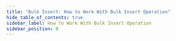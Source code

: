 ```yaml
---
title: "Bulk Insert: How to Work With Bulk Insert Operation"
hide_table_of_contents: true
sidebar_label: How to Work With Bulk Insert Operation
sidebar_position: 0
---
```





<LanguageSwitcher supportedLanguages={supportedLanguages} />

<LanguageContent language="csharp">
   <HowToWorkWithBulkInsertOperationCsharp />
</LanguageContent>

<LanguageContent language="java">
   <HowToWorkWithBulkInsertOperationJava />
</LanguageContent>


<!---
### Document Store
- [What is a Document Store](../../client-api/what-is-a-document-store)

### Session
- [What is a Session and How Does it Work](../../client-api/session/what-is-a-session-and-how-does-it-work)


-->